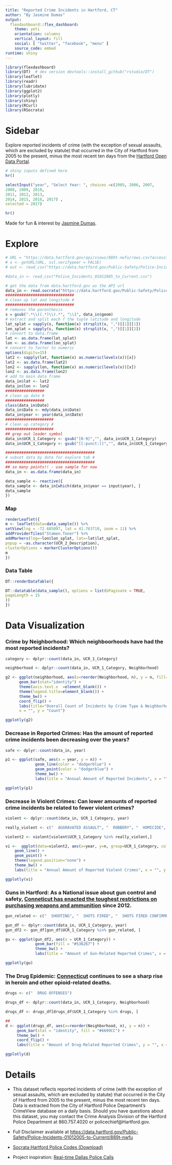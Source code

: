 ```yaml
---
title: "Reported Crime Incidents in Hartford, CT"
author: "By Jasmine Dumas"
output: 
  flexdashboard::flex_dashboard:
    theme: yeti
    orientation: columns
    vertical_layout: fill
    social: [ "twitter", "facebook", "menu" ]
    source_code: embed
runtime: shiny
---
```

  
```r
library(flexdashboard)
library(DT)  # dev version devtools::install_github("rstudio/DT")
library(leaflet)
library(readr)
library(lubridate)
library(ggplot2)
library(plotly)
library(shiny)
library(RCurl)
library(RSocrata)
```

Sidebar {.sidebar}
=====================================
  
Explore reported incidents of crime (with the exception of sexual assaults, which are excluded by statute) that occurred in the City of Hartford from 2005 to the present, minus the most recent ten days from the [Hartford Open Data Portal](https://data.hartford.gov/). 


```r
# shiny inputs defined here
hr()

selectInput("year", "Select Year: ", choices =c(2005, 2006, 2007, 
2008, 2009, 2010,
2011, 2012, 2013, 
2014, 2015, 2016, 2017) ,
selected = 2017)

hr()

```

Made for fun & interest by [Jasmine Dumas](http://jasdumas.github.io/).


Explore
=====================================

```r

# URL = "https://data.hartford.gov/api/views/889t-nwfu/rows.csv?accessType=DOWNLOAD"
# x <- getURL(URL, ssl.verifypeer = FALSE)
# out <- read_csv("https://data.hartford.gov/Public-Safety/Police-Incidents-01012005-to-Current/889t-nwfu")

#data_in <- read_csv("Police_Incidents_01012005_to_Current.csv") 

# get the data from data.hartford.gov as the API url
data_in <- read.socrata("https://data.hartford.gov/Public-Safety/Police-Incidents-01012005-to-Current/889t-nwfu")
##############################
# clean up lat and longitude #
##############################
# removes the parenthesis
s = gsub(".*\\((.*)\\).*", "\\1", data_in$geom)  
# extract and split each f the tuple latitude and longitude
lat_splat = sapply(s, function(x) strsplit(x, ",")[[1]][1])
lon_splat = sapply(s, function(x) strsplit(x, ",")[[1]][2])
# convert to data.frame
lat <- as.data.frame(lat_splat)
lon <- as.data.frame(lon_splat)
# convert to factor to numeric
options(digits=15)
lat2 <- sapply(lat, function(x) as.numeric(levels(x))[x])
lat2 <- as.data.frame(lat2)
lon2 <- sapply(lon, function(x) as.numeric(levels(x))[x])
lon2 <- as.data.frame(lon2)
# add to main data frame
data_in$lat <- lat2
data_in$lon <- lon2 
#################
# clean up date #
#################
class(data_in$Date)
data_in$Date <- mdy(data_in$Date)
data_in$year <- year(data_in$Date)
#####################
# clean up category #
#####################
## grep out leader symbol
data_in$UCR_1_Category <- gsub("[0-9]","", data_in$UCR_1_Category)
data_in$UCR_1_Category <- gsub("[[:punct:]]","", data_in$UCR_1_Category)

#######################################
# subset data by date for explore tab #
#######################################
## so many points!! - use sample for now
data_in <- as.data.frame(data_in)

data_sample <- reactive({
data_sample <- data_in[which(data_in$year == input$year), ] 
data_sample
})

```


### Map

```r

renderLeaflet({
m <- leaflet(data=data_sample()) %>%
setView(lng = -72.685097, lat = 41.763710, zoom = 11) %>%
addProviderTiles("Stamen.Toner") %>% 
addMarkers(lng=~lon$lon_splat, lat=~lat$lat_splat, 
popup = ~as.character(UCR_2_Description), 
clusterOptions = markerClusterOptions())
m  
})

```


### Data Table

```r

DT::renderDataTable({

DT::datatable(data_sample(), options = list(bPaginate = TRUE,
pageLength = 15
))
})
```



Data Visualization {.storyboard}
=====================================

### **Crime by Neighborhood:** Which neighboorhoods have had the most reported incidents?

```r
category <- dplyr::count(data_in, UCR_1_Category)

neighborhood <- dplyr::count(data_in, UCR_1_Category, Neighborhood)

g2 <- ggplot(neighborhood, aes(x=reorder(Neighborhood, n), y = n, fill=factor(UCR_1_Category))) +
      geom_bar(stat="identity") +
      theme(axis.text.x  =element_blank()) +
      theme(legend.title=element_blank()) +
      theme_bw() +
      coord_flip() +
      labs(title="Overall Count of Incidents by Crime Type & Neighborhood", 
      x = "", y = "Count")

ggplotly(g2)

```


###  **Decrease in Reported Crimes:** Has the amount of reported crime incidents been decreasing over the years?

```r
safe <- dplyr::count(data_in, year)

p1 <- ggplot(safe, aes(x = year, y = n)) +
             geom_line(color = "dodgerblue") +
             geom_point(color = "dodgerblue") +
             theme_bw() +
             labs(title = "Annual Amount of Reported Incidents", x = "", y = "Count")

ggplotly(p1)

```


### **Decrease in Violent Crimes:** Can lower amounts of reported crime incidents be related to fewer violent crimes?

```r
violent <- dplyr::count(data_in, UCR_1_Category, year)

really_violent <- c("  AGGRAVATED ASSAULT", "  ROBBERY", "  HOMICIDE", "  LARCENY")

violent2 <- violent[violent$UCR_1_Category %in% really_violent,]

vi <-  ggplot(data=violent2, aes(x=year, y=n, group=UCR_1_Category, color=UCR_1_Category)) +
    geom_line() +
    geom_point() +
    theme(legend.position="none") +
    theme_bw() +
    labs(title = "Annual Amount of Reported Violent Crimes", x = "", y = "Count")

ggplotly(vi)
```

### **Guns in Hartford:** As a National issue about gun control and safety, [Conneticut has enacted the toughest restrictions on purchasing weapons and ammunition](https://en.wikipedia.org/wiki/Gun_laws_in_Connecticut) since 2012.

```r
gun_related <- c("  SHOOTING", "  SHOTS FIRED", "  SHOTS FIRED CONFIRMED", "  SHOTS FIRED UNCONFIRMED")

gun_df <- dplyr::count(data_in, UCR_1_Category, year)
gun_df2 <- gun_df[gun_df$UCR_1_Category %in% gun_related, ]

gu <- ggplot(gun_df2, aes(x = UCR_1_Category)) +
             geom_bar(fill = "#536267") +
             theme_bw() +
             labs(title = "Amount of Gun-Related Reported Crimes", x = "", y = "Count")

ggplotly(gu)

```


### **The Drug Epidemic:** [Connecticut](http://overdose.trendct.org/) continues to see a sharp rise in heroin and other opioid-related deaths.

```r
drugs <- c("  DRUG OFFENSES")

drugs_df <- dplyr::count(data_in, UCR_1_Category, Neighborhood) 

drugs_df <- drugs_df[drugs_df$UCR_1_Category %in% drugs, ]

##
d <- ggplot(drugs_df, aes(x=reorder(Neighborhood, n), y = n)) +
     geom_bar(stat = "identity", fill = "#6699CC") +
     theme_bw() +
     coord_flip() +
     labs(title = "Amount of Drug-Related Reported Crimes", y = "", x = "") 

ggplotly(d)

```



Details
=====================================


* This dataset reflects reported incidents of crime (with the exception of sexual assaults, which are excluded by statute) that occurred in the City of Hartford from 2005 to the present, minus the most recent ten days. Data is extracted from the City of Hartford Police Department's CrimeView database on a daily basis. Should you have questions about this dataset, you may contact the Crime Analysis Division of the Hartford Police Department at 860.757.4020 or policechief@Hartford.gov. 

* Full Disclaimer available at [https://data.hartford.gov/Public-Safety/Police-Incidents-01012005-to-Current/889t-nwfu](https://data.hartford.gov/Public-Safety/Police-Incidents-01012005-to-Current/889t-nwfu)

* [Socrata Hartford Police Codes (Download)](https://data.hartford.gov/api/views/889t-nwfu/files/BOGvjBIm4--AIkVZZIBXBljNj-PrylsI5BxLEEQ4Lms?download=true&filename=Socrata%20HPD%20UCR%20Codes.pdf)

* Project inspiration: [Real-time Dallas Police Calls](https://trestletech.shinyapps.io/dallas-police/)


